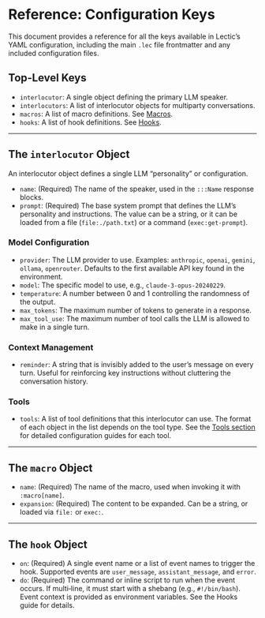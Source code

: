 # Reference: Configuration Keys

This document provides a reference for all the keys available in Lectic's
YAML configuration, including the main `.lec` file frontmatter and any
included configuration files.

## Top-Level Keys

- `interlocutor`: A single object defining the primary LLM speaker.
- `interlocutors`: A list of interlocutor objects for multiparty
  conversations.
- `macros`: A list of macro definitions. See [Macros](../automation/01_macros.qmd).
- `hooks`: A list of hook definitions. See [Hooks](../automation/02_hooks.qmd).

---

## The `interlocutor` Object

An interlocutor object defines a single LLM "personality" or configuration.

- `name`: (Required) The name of the speaker, used in the `:::Name`
  response blocks.
- `prompt`: (Required) The base system prompt that defines the LLM's
  personality and instructions. The value can be a string, or it can be
  loaded from a file (`file:./path.txt`) or a command (`exec:get-prompt`).

### Model Configuration

- `provider`: The LLM provider to use. Examples: `anthropic`, `openai`,
  `gemini`, `ollama`, `openrouter`. Defaults to the first available API key
  found in the environment.
- `model`: The specific model to use, e.g., `claude-3-opus-20240229`.
- `temperature`: A number between 0 and 1 controlling the randomness of the
  output.
- `max_tokens`: The maximum number of tokens to generate in a response.
- `max_tool_use`: The maximum number of tool calls the LLM is allowed to make
  in a single turn.

### Context Management

- `reminder`: A string that is invisibly added to the user's message on
  every turn. Useful for reinforcing key instructions without cluttering the
  conversation history.

### Tools

- `tools`: A list of tool definitions that this interlocutor can use. The
  format of each object in the list depends on the tool type. See the
  [Tools section](../tools/) for detailed configuration guides for each tool.

---

## The `macro` Object

- `name`: (Required) The name of the macro, used when invoking it with
  `:macro[name]`.
- `expansion`: (Required) The content to be expanded. Can be a string, or
  loaded via `file:` or `exec:`.

---

## The `hook` Object

- `on`: (Required) A single event name or a list of event names to trigger
  the hook. Supported events are `user_message`, `assistant_message`, and
  `error`.
- `do`: (Required) The command or inline script to run when the event
  occurs. If multi‑line, it must start with a shebang (e.g., `#!/bin/bash`).
  Event context is provided as environment variables. See the Hooks guide
  for details.
